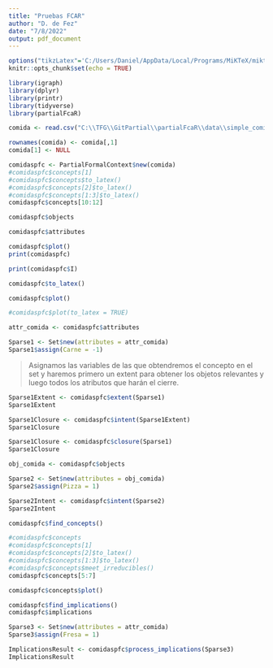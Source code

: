```yaml
---
title: "Pruebas FCAR"
author: "D. de Fez"
date: "7/8/2022"
output: pdf_document
---
```


```r
options("tikzLatex"='C:/Users/Daniel/AppData/Local/Programs/MiKTeX/miktex/bin/x64/pdflatex.exe')
knitr::opts_chunk$set(echo = TRUE)
```

```r

library(igraph)
library(dplyr)
library(printr)
library(tidyverse)
library(partialFcaR)

comida <- read.csv("C:\\TFG\\GitPartial\\partialFcaR\\data\\simple_comida.csv")

rownames(comida) <- comida[,1]
comida[1] <- NULL
```

```r
comidaspfc <- PartialFormalContext$new(comida)
#comidaspfc$concepts[1]
#comidaspfc$concepts$to_latex()
#comidaspfc$concepts[2]$to_latex()
#comidaspfc$concepts[1:3]$to_latex()
comidaspfc$concepts[10:12]
```


```r
comidaspfc$objects 
```

```r
comidaspfc$attributes 
```

```r
comidaspfc$plot()
print(comidaspfc)
```
```r
print(comidaspfc$I)
```

```r
comidaspfc$to_latex()
```


```r
comidaspfc$plot()

#comidaspfc$plot(to_latex = TRUE)
```

```r
attr_comida <- comidaspfc$attributes

Sparse1 <- Set$new(attributes = attr_comida)
Sparse1$assign(Carne = -1)
```

> Asignamos las variables de las que obtendremos el concepto en el set y haremos primero un extent para obtener los objetos relevantes y luego todos los atributos que harán el cierre.

```r
Sparse1Extent <- comidaspfc$extent(Sparse1)
Sparse1Extent
```

```r
Sparse1Closure <- comidaspfc$intent(Sparse1Extent)
Sparse1Closure
```


```r
Sparse1Closure <- comidaspfc$closure(Sparse1)
Sparse1Closure
```

```r
obj_comida <- comidaspfc$objects

Sparse2 <- Set$new(attributes = obj_comida)
Sparse2$assign(Pizza = 1)

Sparse2Intent <- comidaspfc$intent(Sparse2)
Sparse2Intent
```

```r
comidaspfc$find_concepts()

#comidaspfc$concepts
#comidaspfc$concepts[1]
#comidaspfc$concepts[2]$to_latex()
#comidaspfc$concepts[1:3]$to_latex()
#comidaspfc$concepts$meet_irreducibles()
comidaspfc$concepts[5:7]
```

```r
comidaspfc$concepts$plot()
```


```r
comidaspfc$find_implications()
comidaspfc$implications
```

```r
Sparse3 <- Set$new(attributes = attr_comida)
Sparse3$assign(Fresa = 1)

ImplicationsResult <- comidaspfc$process_implications(Sparse3)
ImplicationsResult
```
